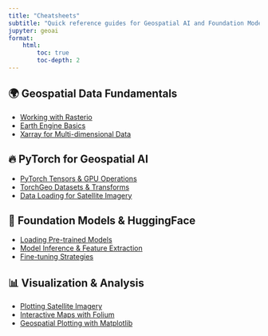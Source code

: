 ```yaml
---
title: "Cheatsheets"
subtitle: "Quick reference guides for Geospatial AI and Foundation Models"
jupyter: geoai
format: 
    html:
        toc: true
        toc-depth: 2
---
```


## 🌍 Geospatial Data Fundamentals

- [Working with Rasterio](extras/cheatsheets/rasterio_basics.qmd)
- [Earth Engine Basics](extras/cheatsheets/earth_engine_basics.qmd)
- [Xarray for Multi-dimensional Data](extras/cheatsheets/xarray_basics.qmd)

## 🔥 PyTorch for Geospatial AI

- [PyTorch Tensors & GPU Operations](extras/cheatsheets/pytorch_tensors.qmd)
- [TorchGeo Datasets & Transforms](extras/cheatsheets/torchgeo_basics.qmd)
- [Data Loading for Satellite Imagery](extras/cheatsheets/dataloader_satellite.qmd)

## 🤗 Foundation Models & HuggingFace

- [Loading Pre-trained Models](extras/cheatsheets/loading_models.qmd)
- [Model Inference & Feature Extraction](extras/cheatsheets/model_inference.qmd)
- [Fine-tuning Strategies](extras/cheatsheets/finetuning_basics.qmd)

## 📊 Visualization & Analysis

- [Plotting Satellite Imagery](extras/cheatsheets/plotting_satellite.qmd)
- [Interactive Maps with Folium](extras/cheatsheets/folium_basics.qmd)
- [Geospatial Plotting with Matplotlib](extras/cheatsheets/matplotlib_geospatial.qmd)